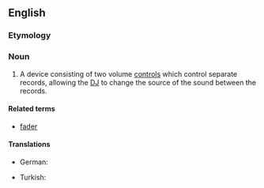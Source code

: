 ==English==
{{wikipedia}}

===Etymology===
{{prefix|cross|fader}}

===Noun===
{{en-noun}}

# {{context|music}} A device consisting of two volume [[control]]s which control separate records, allowing the [[DJ]] to change the source of the sound between the records.

====Related terms====
* [[fader]]

====Translations====
{{trans-top|device consisting of two volume controls}}
* German: {{t-|de|Crossfader|m}}
{{trans-mid}}
* Turkish: {{t-|tr|ses geçişi ayar düğmesi}}
{{trans-bottom}}